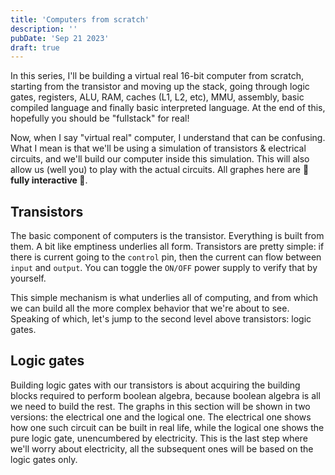 ```yaml
---
title: 'Computers from scratch'
description: ''
pubDate: 'Sep 21 2023'
draft: true
---
```



In this series, I'll be building a virtual real 16-bit computer from scratch, starting from the transistor and moving up the stack, going through logic gates, registers, ALU, RAM, caches (L1, L2, etc), MMU, assembly, basic compiled language and finally basic interpreted language. At the end of this, hopefully you should be "fullstack" for real!

Now, when I say "virtual real" computer, I understand that can be confusing. What I mean is that we'll be using a simulation of transistors & electrical circuits, and we'll build our computer inside this simulation. This will also allow us (well you) to play with the actual circuits. All graphes here are **🌈 fully interactive 🌈**.

## Transistors

The basic component of computers is the transistor. Everything is built from them. A bit like emptiness underlies all form. Transistors are pretty simple: if there is current going to the `control` pin, then the current can flow between `input` and `output`. You can toggle the `ON/OFF` power supply to verify that by yourself. 

<DemoTransistor client:load />

This simple mechanism is what underlies all of computing, and from which we can build all the more complex behavior that we're about to see. Speaking of which, let's jump to the second level above transistors: logic gates.

## Logic gates

Building logic gates with our transistors is about acquiring the building blocks required to perform boolean algebra, because boolean algebra is all we need to build the rest. The graphs in this section will be shown in two versions: the electrical one and the logical one. The electrical one shows how one such circuit can be built in real life, while the logical one shows the pure logic gate, unencumbered by electricity. This is the last step where we'll worry about electricity, all the subsequent ones will be based on the logic gates only.

<DemoNotGate client:load />
